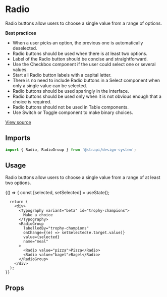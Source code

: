 <!--- Radio.stories.mdx --->


<Meta title="Design System/Components/Radio" component={Radio} />

# Radio

Radio buttons allow users to choose a single value from a range of options.

**Best practices**

- When a user picks an option, the previous one is automatically deselected.
- Radio buttons should be used when there is at least two options.
- Label of the Radio button should be concise and straightforward.
- Use the Checkbox component if the user could select one or several values.
- Start all Radio button labels with a capital letter.
- There is no need to include Radio buttons in a Select component when only a single value can be selected.
- Radio buttons should be used sparingly in the interface.
- Radio buttons should be used only when it is not obvious enough that a choice is required.
- Radio buttons should not be used in Table components.
- Use Switch or Toggle component to make binary choices.

[View source](https://github.com/strapi/design-system/tree/main/packages/strapi-design-system/src/Radio)

## Imports

```js
import { Radio, RadioGroup } from '@strapi/design-system';
```

## Usage

Radio buttons allow users to choose a single value from a range of at least two options.

<Canvas>
  <Story name="base">
    {() => {
      const [selected, setSelected] = useState();

      return (
        <div>
          <Typography variant="beta" id="trophy-champions">
            Make a choice
          </Typography>
          <RadioGroup
            labelledBy="trophy-champions"
            onChange={(e) => setSelected(e.target.value)}
            value={selected}
            name="meal"
          >
            <Radio value="pizza">Pizza</Radio>
            <Radio value="bagel">Bagel</Radio>
          </RadioGroup>
        </div>
      );
    }}

  </Story>
</Canvas>

## Props

<ArgsTable of={Radio} />
